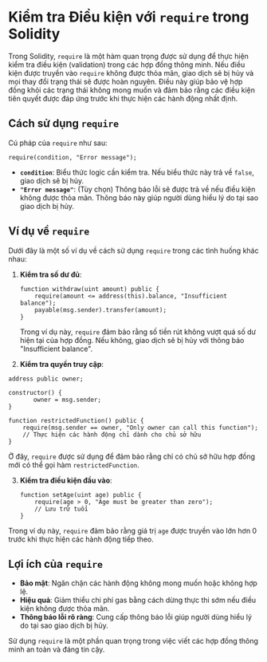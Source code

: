 # Kiểm tra Điều kiện với `require` trong Solidity


<YouTubePlayer videoId="WIrU0vvG_6E"/>

Trong Solidity, `require` là một hàm quan trọng được sử dụng để thực hiện kiểm tra điều kiện (validation) trong các hợp đồng thông minh. Nếu điều kiện được truyền vào `require` không được thỏa mãn, giao dịch sẽ bị hủy và mọi thay đổi trạng thái sẽ được hoàn nguyên. Điều này giúp bảo vệ hợp đồng khỏi các trạng thái không mong muốn và đảm bảo rằng các điều kiện tiên quyết được đáp ứng trước khi thực hiện các hành động nhất định.

## Cách sử dụng `require`

Cú pháp của `require` như sau:

```solidity
require(condition, "Error message");
```


- **`condition`**: Biểu thức logic cần kiểm tra. Nếu biểu thức này trả về `false`, giao dịch sẽ bị hủy.
- **`"Error message"`**: (Tùy chọn) Thông báo lỗi sẽ được trả về nếu điều kiện không được thỏa mãn. Thông báo này giúp người dùng hiểu lý do tại sao giao dịch bị hủy.

## Ví dụ về `require`

Dưới đây là một số ví dụ về cách sử dụng `require` trong các tình huống khác nhau:

1. **Kiểm tra số dư đủ**:

   ```solidity
   function withdraw(uint amount) public {
       require(amount <= address(this).balance, "Insufficient balance");
       payable(msg.sender).transfer(amount);
   }
   ```

   Trong ví dụ này, `require` đảm bảo rằng số tiền rút không vượt quá số dư hiện tại của hợp đồng. Nếu không, giao dịch sẽ bị hủy với thông báo "Insufficient balance".

2. **Kiểm tra quyền truy cập**:

```solidity
address public owner;

constructor() {
       owner = msg.sender;
}

function restrictedFunction() public {
    require(msg.sender == owner, "Only owner can call this function");
    // Thực hiện các hành động chỉ dành cho chủ sở hữu
}
```

Ở đây, `require` được sử dụng để đảm bảo rằng chỉ có chủ sở hữu hợp đồng mới có thể gọi hàm `restrictedFunction`.

3. **Kiểm tra điều kiện đầu vào**:

   ```solidity
   function setAge(uint age) public {
       require(age > 0, "Age must be greater than zero");
       // Lưu trữ tuổi
   }
   ```

Trong ví dụ này, `require` đảm bảo rằng giá trị `age` được truyền vào lớn hơn 0 trước khi thực hiện các hành động tiếp theo.

## Lợi ích của `require`

- **Bảo mật**: Ngăn chặn các hành động không mong muốn hoặc không hợp lệ.
- **Hiệu quả**: Giảm thiểu chi phí gas bằng cách dừng thực thi sớm nếu điều kiện không được thỏa mãn.
- **Thông báo lỗi rõ ràng**: Cung cấp thông báo lỗi giúp người dùng hiểu lý do tại sao giao dịch bị hủy.

Sử dụng `require` là một phần quan trọng trong việc viết các hợp đồng thông minh an toàn và đáng tin cậy.